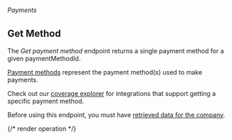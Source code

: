 ###### *Payments*

## Get Method

The *Get payment method* endpoint returns a single payment method for a given paymentMethodId.

[Payment methods](https://docs.codat.io/commerce-api#/schemas/PaymentMethod) represent the payment method(s) used to make payments.

Check out our [coverage explorer](https://knowledge.codat.io/supported-features/commerce?view=tab-by-data-type&dataType=commerce-paymentMethods) for integrations that support getting a specific payment method.

Before using this endpoint, you must have [retrieved data for the company](https://docs.codat.io/codat-api#/operations/refresh-company-data).


{/* render operation */}

